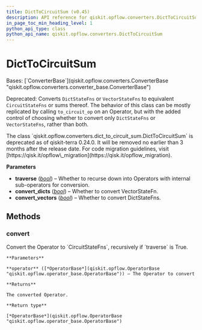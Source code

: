 ```yaml
---
title: DictToCircuitSum (v0.45)
description: API reference for qiskit.opflow.converters.DictToCircuitSum in qiskit v0.45
in_page_toc_min_heading_level: 1
python_api_type: class
python_api_name: qiskit.opflow.converters.DictToCircuitSum
---
```


# DictToCircuitSum

<Class id="qiskit.opflow.converters.DictToCircuitSum" isDedicatedPage={true} github="https://github.com/qiskit/qiskit/tree/stable/0.45/qiskit/opflow/converters/dict_to_circuit_sum.py" signature="qiskit.opflow.converters.DictToCircuitSum(traverse=True, convert_dicts=True, convert_vectors=True)" modifiers="class">
  Bases: [`ConverterBase`](qiskit.opflow.converters.ConverterBase "qiskit.opflow.converters.converter_base.ConverterBase")

  Deprecated: Converts `DictStateFns` or `VectorStateFns` to equivalent `CircuitStateFns` or sums thereof. The behavior of this class can be mostly replicated by calling `to_circuit_op` on an Operator, but with the added control of choosing whether to convert only `DictStateFns` or `VectorStateFns`, rather than both.

  <Admonition title="Deprecated since version 0.24.0" type="danger">
    The class `qiskit.opflow.converters.dict_to_circuit_sum.DictToCircuitSum` is deprecated as of qiskit-terra 0.24.0. It will be removed no earlier than 3 months after the release date. For code migration guidelines, visit [https://qisk.it/opflow\_migration](https://qisk.it/opflow_migration).
  </Admonition>

  **Parameters**

  *   **traverse** ([*bool*](https://docs.python.org/3/library/functions.html#bool "(in Python v3.12)")) – Whether to recurse down into Operators with internal sub-operators for conversion.
  *   **convert\_dicts** ([*bool*](https://docs.python.org/3/library/functions.html#bool "(in Python v3.12)")) – Whether to convert VectorStateFn.
  *   **convert\_vectors** ([*bool*](https://docs.python.org/3/library/functions.html#bool "(in Python v3.12)")) – Whether to convert DictStateFns.

  ## Methods

  ### convert

  <Function id="qiskit.opflow.converters.DictToCircuitSum.convert" signature="convert(operator)">
    Convert the Operator to `CircuitStateFns`, recursively if `traverse` is True.

    **Parameters**

    **operator** ([*OperatorBase*](qiskit.opflow.OperatorBase "qiskit.opflow.operator_base.OperatorBase")) – The Operator to convert

    **Returns**

    The converted Operator.

    **Return type**

    [*OperatorBase*](qiskit.opflow.OperatorBase "qiskit.opflow.operator_base.OperatorBase")
  </Function>
</Class>

